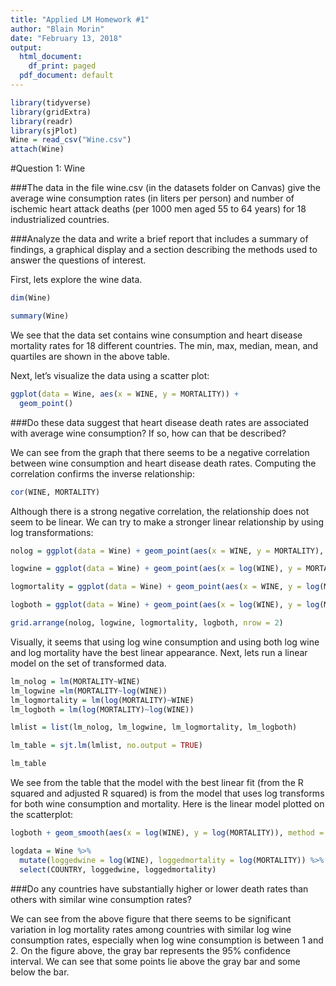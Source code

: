 ```yaml
---
title: "Applied LM Homework #1"
author: "Blain Morin"
date: "February 13, 2018"
output:
  html_document:
    df_print: paged
  pdf_document: default
---
```

```r
library(tidyverse)
library(gridExtra)
library(readr)
library(sjPlot)
Wine = read_csv("Wine.csv")
attach(Wine)
```


#Question 1: Wine

###The data in the file wine.csv (in the datasets folder on Canvas) give the average wine consumption rates (in liters per person) and number of ischemic heart attack deaths (per 1000 men aged 55 to 64 years) for 18 industrialized countries.

###Analyze the data and write a brief report that includes a summary of findings, a graphical display and a section describing the methods used to answer the questions of interest.



First, lets explore the wine data. 


```r
dim(Wine)

summary(Wine)
```

We see that the data set contains wine consumption and heart disease mortality rates for 18 different countries. The min, max, median, mean, and quartiles are shown in the above table. 

Next, let's visualize the data using a scatter plot:

```r

ggplot(data = Wine, aes(x = WINE, y = MORTALITY)) +
  geom_point()

```

###Do these data suggest that heart disease death rates are associated with average wine consumption? If so, how can that be described?

We can see from the graph that there seems to be a negative correlation between wine consumption and heart disease death rates. Computing the correlation confirms the inverse relationship:

```r
cor(WINE, MORTALITY)
```

Although there is a strong negative correlation, the relationship does not seem to be linear. We can try to make a stronger linear relationship by using log transformations:

```r

nolog = ggplot(data = Wine) + geom_point(aes(x = WINE, y = MORTALITY), color = "red")  

logwine = ggplot(data = Wine) + geom_point(aes(x = log(WINE), y = MORTALITY), color = "yellow") 

logmortality = ggplot(data = Wine) + geom_point(aes(x = WINE, y = log(MORTALITY)), color = "blue") 

logboth = ggplot(data = Wine) + geom_point(aes(x = log(WINE), y = log(MORTALITY)), color = "green") 

grid.arrange(nolog, logwine, logmortality, logboth, nrow = 2)

```

Visually, it seems that using log wine consumption and using both log wine and log mortality have the best linear appearance. Next, lets run a linear model on the set of transformed data. 

```r
lm_nolog = lm(MORTALITY~WINE)
lm_logwine =lm(MORTALITY~log(WINE))
lm_logmortality = lm(log(MORTALITY)~WINE)
lm_logboth = lm(log(MORTALITY)~log(WINE))

lmlist = list(lm_nolog, lm_logwine, lm_logmortality, lm_logboth)

lm_table = sjt.lm(lmlist, no.output = TRUE)

lm_table
```

We see from the table that the model with the best linear fit (from the R squared and adjusted R squared) is from the model that uses log transforms for both wine consumption and mortality. Here is the linear model plotted on the scatterplot:

```r
logboth + geom_smooth(aes(x = log(WINE), y = log(MORTALITY)), method = "lm", se = TRUE)

logdata = Wine %>%
  mutate(loggedwine = log(WINE), loggedmortality = log(MORTALITY)) %>%
  select(COUNTRY, loggedwine, loggedmortality)
```

###Do any countries have substantially higher or lower death rates than others with similar wine consumption rates?

We can see from the above figure that there seems to be significant variation in log mortality rates among countries with similar log wine consumption rates, especially when log wine consumption is between 1 and 2. On the figure above, the gray bar represents the 95% confidence interval. We can see that some points lie above the gray bar and some below the bar. 


